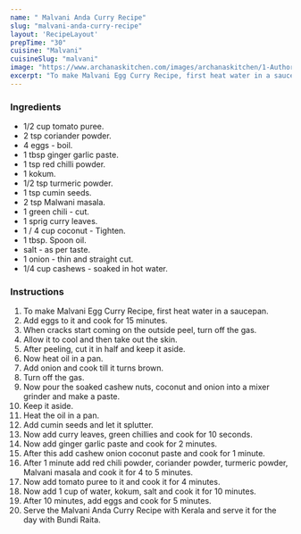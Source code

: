 ---
name: " Malvani Anda Curry Recipe"
slug: "malvani-anda-curry-recipe"
layout: 'RecipeLayout'
prepTime: "30"
cuisine: "Malvani"
cuisineSlug: "malvani"
image: "https://www.archanaskitchen.com/images/archanaskitchen/1-Author/nithya.anantham/Malvani_Anda_Curry_Recipe_Egg_Curry_With_Spicy_Malvani_Masala-1_1600.jpg"
excerpt: "To make Malvani Egg Curry Recipe, first heat water in a saucepan"
---

### Ingredients

-  1/2 cup tomato puree.
-  2 tsp coriander powder.
- 4 eggs - boil.
-  1 tbsp ginger garlic paste.
-  1 tsp red chilli powder.
-  1 kokum.
-  1/2 tsp turmeric powder.
-  1 tsp cumin seeds.
-  2 tsp Malwani masala.
-  1 green chili - cut.
-  1 sprig curry leaves.
-  1 / 4 cup coconut - Tighten.
-  1 tbsp. Spoon oil.
-  salt - as per taste.
-  1 onion - thin and straight cut.
-  1/4 cup cashews - soaked in hot water.

### Instructions

1. To make Malvani Egg Curry Recipe, first heat water in a saucepan.
1. Add eggs to it and cook for 15 minutes.
1. When cracks start coming on the outside peel, turn off the gas.
1. Allow it to cool and then take out the skin.
1. After peeling, cut it in half and keep it aside.
1. Now heat oil in a pan.
1. Add onion and cook till it turns brown.
1. Turn off the gas.
1. Now pour the soaked cashew nuts, coconut and onion into a mixer grinder and make a paste.
1. Keep it aside.
1. Heat the oil in a pan.
1. Add cumin seeds and let it splutter.
1. Now add curry leaves, green chillies and cook for 10 seconds.
1. Now add ginger garlic paste and cook for 2 minutes.
1. After this add cashew onion coconut paste and cook for 1 minute.
1. After 1 minute add red chili powder, coriander powder, turmeric powder, Malvani masala and cook it for 4 to 5 minutes.
1. Now add tomato puree to it and cook it for 4 minutes.
1. Now add 1 cup of water, kokum, salt and cook it for 10 minutes.
1. After 10 minutes, add eggs and cook for 5 minutes.
1. Serve the Malvani Anda Curry Recipe with Kerala and serve it for the day with Bundi Raita.
